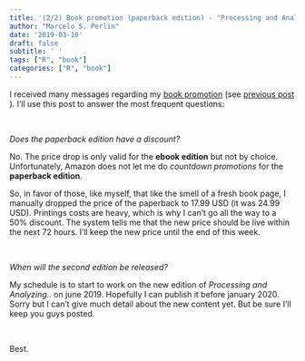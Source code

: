 ```yaml
---
title: '(2/2) Book promotion (paperback edition) - "Processing and Analyzing Financial Data with R"'
author: "Marcelo S. Perlin"
date: '2019-03-10'
draft: false
subtitle: ' '
tags: ["R", "book"]
categories: ["R", "book"]
---
```


I received many messages regarding my [book promotion](https://www.amazon.com/dp/B071DTSCPS) (see [previous post](https://www.msperlin.com/blog/post/2019-03-09-pafdr-promotion/) ). I'll use this post to answer the most frequent questions:

&nbsp;

_Does the paperback edition have a discount?_

No. The price drop is only valid for the **ebook edition** but not by choice. Unfortunately, Amazon does not let me do _countdown promotions_ for the **paperback edition**. 

So, in favor of those, like myself, that like the smell of a fresh book page, I manually dropped the price of the paperback to 17.99 USD (it was 24.99 USD). Printings costs are heavy, which is why I can't go all the way to a 50% discount. The system tells me that the new price should be live within the next 72 hours. I'll keep the new price until the end of this week.

&nbsp;

_When will the second edition be released?_

My schedule is to start to work on the new edition of _Processing and Analyzing.._ on june 2019. Hopefully I can publish it before january 2020. Sorry but I can't give much detail about the new content yet. But be sure I'll keep you guys posted.

&nbsp;

Best.

